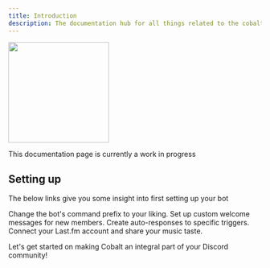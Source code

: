 ```yaml
---
title: Introduction
description: The documentation hub for all things related to the cobalt bot
---
```


<img height="200" src="/images/cover.png" />

<Warning>This documentation page is currently a work in progress</Warning>

## Setting up

The below links give you some insight into first setting up your bot

<CardGroup cols={2}>
  <Card
    title="Customize Prefix"
    icon="arrow-right"
    href="/docs/configuration"
  >
    Change the bot's command prefix to your liking.
  </Card>
  <Card
    title="Personalized Welcome Messages"
    icon="door-open"
    href="/docs/configuration"
  >
    Set up custom welcome messages for new members.
  </Card>
  <Card
    title="Tailored Auto-Responses"
    icon="message"
    href="/docs/responders"
  >
    Create auto-responses to specific triggers.
  </Card>
  <Card
    title="Last.fm Integration"
    icon="music"
    href="/docs/lastfm"
  >
    Connect your Last.fm account and share your music taste.
  </Card>
</CardGroup>

Let's get started on making Cobalt an integral part of your Discord community!
